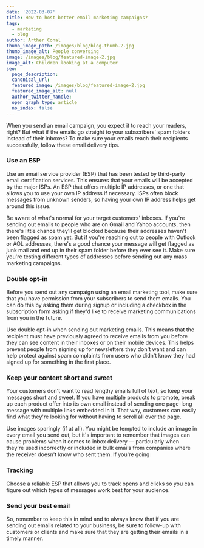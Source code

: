 ```yaml
---
date: '2022-03-07'
title: How to host better email marketing campaigns?
tags:
  - marketing
  - blog
author: Arther Conal
thumb_image_path: /images/blog/blog-thumb-2.jpg
thumb_image_alt: People conversing
image: /images/blog/featured-image-2.jpg
image_alt: Children looking at a computer
seo:
  page_description:
  canonical_url:
  featured_image: /images/blog/featured-image-2.jpg
  featured_image_alt: null
  author_twitter_handle:
  open_graph_type: article
  no_index: false
---
```


When you send an email campaign, you expect it to reach your readers, right? But what if the emails go straight to your subscribers' spam folders instead of their inboxes? To make sure your emails reach their recipients successfully, follow these email delivery tips.

### Use an ESP

Use an email service provider (ESP) that has been tested by third-party email certification services. This ensures that your emails will be accepted by the major ISPs. An ESP that offers multiple IP addresses, or one that allows you to use your own IP address if necessary. ISPs often block messages from unknown senders, so having your own IP address helps get around this issue.

Be aware of what's normal for your target customers' inboxes. If you're sending out emails to people who are on Gmail and Yahoo accounts, then there's little chance they'll get blocked because their addresses haven't been flagged as spam yet. But if you're reaching out to people with Outlook or AOL addresses, there's a good chance your message will get flagged as junk mail and end up in their spam folder before they ever see it. Make sure you're testing different types of addresses before sending out any mass marketing campaigns.

### Double opt-in

Before you send out any campaign using an email marketing tool, make sure that you have permission from your subscribers to send them emails. You can do this by asking them during signup or including a checkbox in the subscription form asking if they'd like to receive marketing communications from you in the future.

Use double opt-in when sending out marketing emails. This means that the recipient must have previously agreed to receive emails from you before they can see content in their inboxes or on their mobile devices. This helps prevent people from signing up for newsletters they don't want and can help protect against spam complaints from users who didn't know they had signed up for something in the first place.

### Keep your content short and sweet

Your customers don't want to read lengthy emails full of text, so keep your messages short and sweet. If you have multiple products to promote, break up each product offer into its own email instead of sending one page-long message with multiple links embedded in it. That way, customers can easily find what they're looking for without having to scroll all over the page.

Use images sparingly (if at all). You might be tempted to include an image in every email you send out, but it's important to remember that images can cause problems when it comes to inbox delivery — particularly when they're used incorrectly or included in bulk emails from companies where the receiver doesn't know who sent them. If you're going

### Tracking

Choose a reliable ESP that allows you to track opens and clicks so you can figure out which types of messages work best for your audience.

### Send your best email

So, remember to keep this in mind and to always know that if you are sending out emails related to your business, be sure to follow-up with customers or clients and make sure that they are getting their emails in a timely manner.
